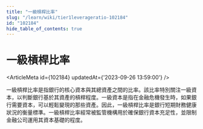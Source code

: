 ```yaml
---
title: "一級槓桿比率"
slug: "/learn/wiki/tier1leverageratio-102184"
id: "102184"
hide_table_of_contents: true
---
```



# 一級槓桿比率

<ArticleMeta id={102184} updatedAt={'2023-09-26 13:59:00'} />
<div className='border-solid border-b border-t-0 my-4 border-[var(--ifm-color-gray-300)]' />

一級槓桿比率是指銀行的核心資本與其總資產之間的比率。該比率特別關注一級資本，以判斷銀行基於其資產的槓桿程度。一級資本是指在金融危機發生時，如果銀行需要資本，可以輕鬆變現的那些資產。因此，一級槓桿比率是銀行短期財務健康狀況的衡量標準。一級槓桿比率經常被監管機構用於確保銀行資本充足性，並限制金融公司運用其資本基礎的程度。
